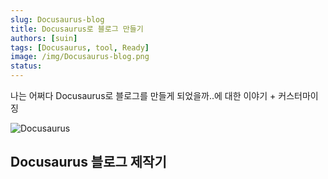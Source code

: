 ```yaml
---
slug: Docusaurus-blog
title: Docusaurus로 블로그 만들기
authors: [suin]
tags: [Docusaurus, tool, Ready]
image: /img/Docusaurus-blog.png
status:
---
```


나는 어쩌다 Docusaurus로 블로그를 만들게 되었을까..에 대한 이야기 + 커스터마이징

<!--truncate-->

![Docusaurus](/img/Docusaurus-blog.png)

## Docusaurus 블로그 제작기
